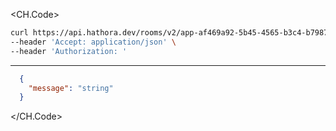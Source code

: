 
<CH.Code>
```bash Example Request
curl https://api.hathora.dev/rooms/v2/app-af469a92-5b45-4565-b3c4-b79878de67d2/destroy/2swovpy1fnunu \
--header 'Accept: application/json' \
--header 'Authorization: '
```
---

```json Example Response
  {
    "message": "string"
  }
```
</CH.Code>
